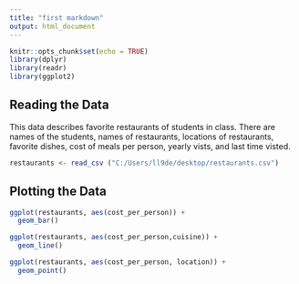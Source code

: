 ---
title: "first markdown"
output: html_document
---

```{r setup, include=FALSE}
knitr::opts_chunk$set(echo = TRUE)
library(dplyr)
library(readr)
library(ggplot2)
```

## Reading the Data


This data describes favorite restaurants of students in class. There are names of the students, names of restaurants, locations of restaurants, favorite dishes, cost of meals per person, yearly vists, and last time visted.
 
```{r}
restaurants <- read_csv ("C:/Users/ll9de/desktop/restaurants.csv")

```
 
 
 
## Plotting the Data

```{r}
ggplot(restaurants, aes(cost_per_person)) +
  geom_bar()

ggplot(restaurants, aes(cost_per_person,cuisine)) +
  geom_line()

ggplot(restaurants, aes(cost_per_person, location)) +
  geom_point()
```